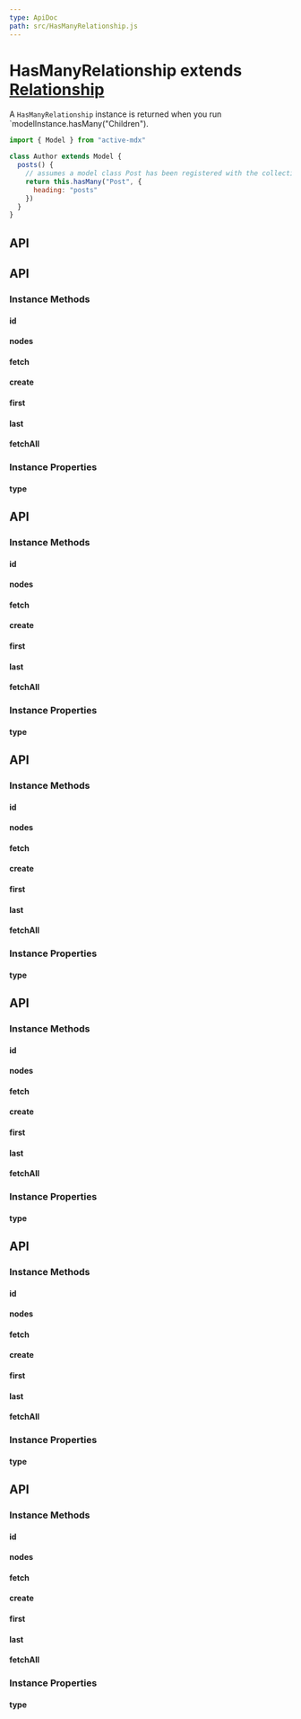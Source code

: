 ```yaml
---
type: ApiDoc
path: src/HasManyRelationship.js
---
```

# HasManyRelationship extends [Relationship](./Relationship.mdx)

A `HasManyRelationship` instance is returned when you run \`modelInstance.hasMany("Children").

```javascript
import { Model } from "active-mdx"

class Author extends Model {
  posts() {
    // assumes a model class Post has been registered with the collection
    return this.hasMany("Post", {
      heading: "posts"
    })
  }
}
```

## API

## API

### Instance Methods

#### id

#### nodes

#### fetch

#### create

#### first

#### last

#### fetchAll

### Instance Properties

#### type

## API

### Instance Methods

#### id

#### nodes

#### fetch

#### create

#### first

#### last

#### fetchAll

### Instance Properties

#### type

## API

### Instance Methods

#### id

#### nodes

#### fetch

#### create

#### first

#### last

#### fetchAll

### Instance Properties

#### type

## API

### Instance Methods

#### id

#### nodes

#### fetch

#### create

#### first

#### last

#### fetchAll

### Instance Properties

#### type

## API

### Instance Methods

#### id

#### nodes

#### fetch

#### create

#### first

#### last

#### fetchAll

### Instance Properties

#### type

## API

### Instance Methods

#### id

#### nodes

#### fetch

#### create

#### first

#### last

#### fetchAll

### Instance Properties

#### type
